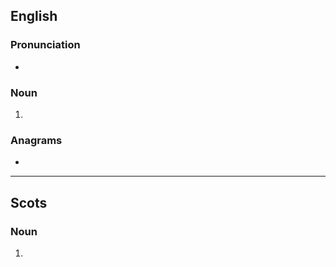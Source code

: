 {{also|kyɛs}}
==English==

===Pronunciation===
* {{rhymes|aɪz|lang=en}}

===Noun===
{{head|en|noun form}}

# {{plural of|kye|lang=en}}

===Anagrams===
* {{anagrams|en|a=eksy|Keys|Skye|esky|keys|skye|syke|yesk}}

----

==Scots==

===Noun===
{{head|sco|noun plural form}}

# {{lb|sco|South Scots}} {{plural of|kye|lang=sco}}